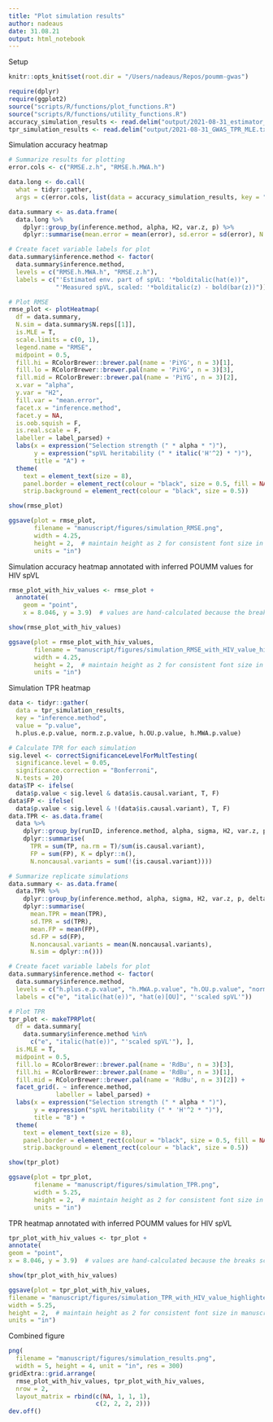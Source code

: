 ```yaml
---
title: "Plot simulation results"
author: nadeaus
date: 31.08.21
output: html_notebook
---
```


Setup
```r
knitr::opts_knit$set(root.dir = "/Users/nadeaus/Repos/poumm-gwas")
```


```r
require(dplyr)
require(ggplot2)
source("scripts/R/functions/plot_functions.R")
source("scripts/R/functions/utility_functions.R")
accuracy_simulation_results <- read.delim("output/2021-08-31_estimator_accuracy_MLE.txt")
tpr_simulation_results <- read.delim("output/2021-08-31_GWAS_TPR_MLE.txt")
```

Simulation accuracy heatmap
```r
# Summarize results for plotting
error.cols <- c("RMSE.z.h", "RMSE.h.MWA.h")

data.long <- do.call(
  what = tidyr::gather,
  args = c(error.cols, list(data = accuracy_simulation_results, key = "inference.method", value = "error")))

data.summary <- as.data.frame(
  data.long %>%
    dplyr::group_by(inference.method, alpha, H2, var.z, p) %>%
    dplyr::summarise(mean.error = mean(error), sd.error = sd(error), N.reps = dplyr::n()))

# Create facet variable labels for plot
data.summary$inference.method <- factor(
  data.summary$inference.method,
  levels = c("RMSE.h.MWA.h", "RMSE.z.h"),
  labels = c("'Estimated env. part of spVL: '*bolditalic(hat(e))",
             "'Measured spVL, scaled: '*bolditalic(z) - bold(bar(z))"))

# Plot RMSE
rmse_plot <- plotHeatmap(
  df = data.summary,
  N.sim = data.summary$N.reps[[1]],
  is.MLE = T,
  scale.limits = c(0, 1),
  legend.name = "RMSE",
  midpoint = 0.5,
  fill.hi = RColorBrewer::brewer.pal(name = 'PiYG', n = 3)[1],
  fill.lo = RColorBrewer::brewer.pal(name = 'PiYG', n = 3)[3],
  fill.mid = RColorBrewer::brewer.pal(name = 'PiYG', n = 3)[2],
  x.var = "alpha",
  y.var = "H2",
  fill.var = "mean.error",
  facet.x = "inference.method",
  facet.y = NA,
  is.oob.squish = F,
  is.real.scale = F,
  labeller = label_parsed) +
  labs(x = expression("Selection strength (" * alpha * ")"),
       y = expression("spVL heritability (" * italic('H'^2) * ")"),
       title = "A") +
  theme(
    text = element_text(size = 8),
    panel.border = element_rect(colour = "black", size = 0.5, fill = NA),
    strip.background = element_rect(colour = "black", size = 0.5))

show(rmse_plot)

ggsave(plot = rmse_plot,
       filename = "manuscript/figures/simulation_RMSE.png",
       width = 4.25,
       height = 2,  # maintain height as 2 for consistent font size in manuscript
       units = "in")
```

Simulation accuracy heatmap annotated with inferred POUMM values for HIV spVL
```r
rmse_plot_with_hiv_values <- rmse_plot +
  annotate(
    geom = "point",
    x = 8.046, y = 3.9)  # values are hand-calculated because the breaks scale is defined as seq(0.5, n.breaks - 0.5, 1) in plotting function

show(rmse_plot_with_hiv_values)

ggsave(plot = rmse_plot_with_hiv_values,
       filename = "manuscript/figures/simulation_RMSE_with_HIV_value_highlighted.png",
       width = 4.25,
       height = 2,  # maintain height as 2 for consistent font size in manuscript
       units = "in")
```

Simulation TPR heatmap
```r
data <- tidyr::gather(
  data = tpr_simulation_results,
  key = "inference.method",
  value = "p.value",
  h.plus.e.p.value, norm.z.p.value, h.OU.p.value, h.MWA.p.value)

# Calculate TPR for each simulation
sig.level <- correctSignificanceLevelForMultTesting(
  significance.level = 0.05,
  significance.correction = "Bonferroni",
  N.tests = 20)
data$TP <- ifelse(
  data$p.value < sig.level & data$is.causal.variant, T, F)
data$FP <- ifelse(
  data$p.value < sig.level & !(data$is.causal.variant), T, F)
data.TPR <- as.data.frame(
  data %>%
    dplyr::group_by(runID, inference.method, alpha, sigma, H2, var.z, p, delta) %>%
    dplyr::summarise(
      TPR = sum(TP, na.rm = T)/sum(is.causal.variant),
      FP = sum(FP), K = dplyr::n(),
      N.noncausal.variants = sum(!(is.causal.variant))))

# Summarize replicate simulations
data.summary <- as.data.frame(
  data.TPR %>%
    dplyr::group_by(inference.method, alpha, sigma, H2, var.z, p, delta) %>%
    dplyr::summarise(
      mean.TPR = mean(TPR),
      sd.TPR = sd(TPR),
      mean.FP = mean(FP),
      sd.FP = sd(FP),
      N.noncausal.variants = mean(N.noncausal.variants),
      N.sim = dplyr::n()))

# Create facet variable labels for plot
data.summary$inference.method <- factor(
  data.summary$inference.method,
  levels = c("h.plus.e.p.value", "h.MWA.p.value", "h.OU.p.value", "norm.z.p.value"),
  labels = c("e", "italic(hat(e))", "hat(e)[OU]", "'scaled spVL'"))

# Plot TPR 
tpr_plot <- makeTPRPlot(
  df = data.summary[
    data.summary$inference.method %in% 
      c("e", "italic(hat(e))", "'scaled spVL'"), ],
  is.MLE = T,
  midpoint = 0.5,
  fill.lo = RColorBrewer::brewer.pal(name = 'RdBu', n = 3)[3],
  fill.hi = RColorBrewer::brewer.pal(name = 'RdBu', n = 3)[1],
  fill.mid = RColorBrewer::brewer.pal(name = 'RdBu', n = 3)[2]) +
  facet_grid(. ~ inference.method,
             labeller = label_parsed) +
  labs(x = expression("Selection strength (" * alpha * ")"),
       y = expression("spVL heritability (" * 'H'^2 * ")"),
       title = "B") +
  theme(
    text = element_text(size = 8),
    panel.border = element_rect(colour = "black", size = 0.5, fill = NA),
    strip.background = element_rect(colour = "black", size = 0.5))

show(tpr_plot)

ggsave(plot = tpr_plot,
       filename = "manuscript/figures/simulation_TPR.png",
       width = 5.25,
       height = 2,  # maintain height as 2 for consistent font size in manuscript
       units = "in")
```
TPR heatmap annotated with inferred POUMM values for HIV spVL
```r
tpr_plot_with_hiv_values <- tpr_plot +
annotate(
geom = "point",
x = 8.046, y = 3.9)  # values are hand-calculated because the breaks scale is defined as seq(0.5, n.breaks - 0.5, 1) in plotting function

show(tpr_plot_with_hiv_values)

ggsave(plot = tpr_plot_with_hiv_values,
filename = "manuscript/figures/simulation_TPR_with_HIV_value_highlighted.png",
width = 5.25,
height = 2,  # maintain height as 2 for consistent font size in manuscript
units = "in")
```

Combined figure
```r
png(
  filename = "manuscript/figures/simulation_results.png",
  width = 5, height = 4, unit = "in", res = 300)
gridExtra::grid.arrange(
  rmse_plot_with_hiv_values, tpr_plot_with_hiv_values,
  nrow = 2,
  layout_matrix = rbind(c(NA, 1, 1, 1),
                        c(2, 2, 2, 2)))
dev.off()
```

